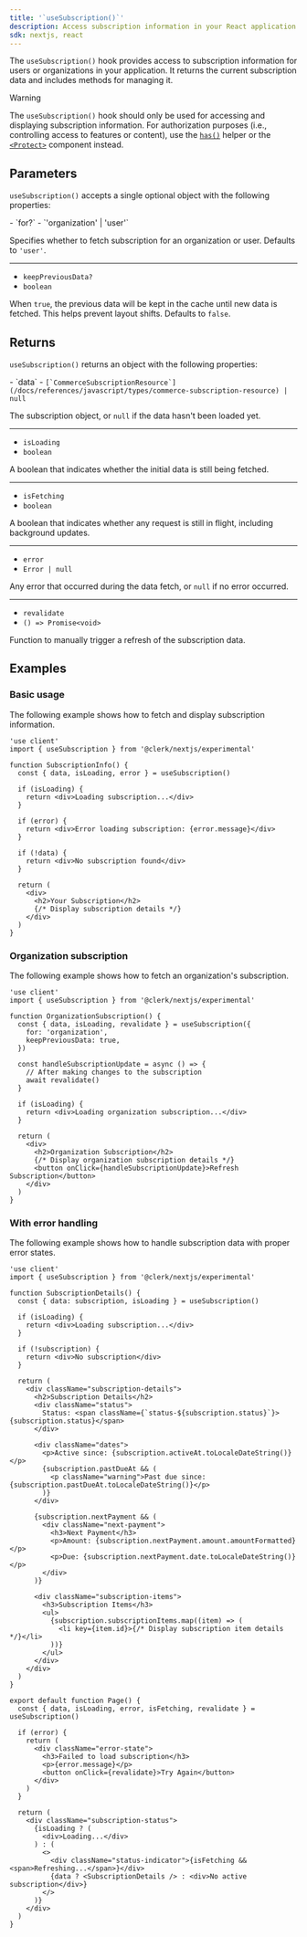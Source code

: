 ```yaml
---
title: '`useSubscription()`'
description: Access subscription information in your React application with Clerk's useSubscription() hook.
sdk: nextjs, react
---
```


<Include src="_partials/billing/api-experimental" />

The `useSubscription()` hook provides access to subscription information for users or organizations in your application. It returns the current subscription data and includes methods for managing it.

> [!WARNING]
> The `useSubscription()` hook should only be used for accessing and displaying subscription information. For authorization purposes (i.e., controlling access to features or content), use the [`has()`](/docs/guides/secure/authorization-checks#use-has-for-authorization-checks) helper or the [`<Protect>`](/docs/references/components/control/protect) component instead.

## Parameters

`useSubscription()` accepts a single optional object with the following properties:

<Properties>
  - `for?`
  - `'organization' | 'user'`

  Specifies whether to fetch subscription for an organization or user. Defaults to `'user'`.

  ---

  - `keepPreviousData?`
  - `boolean`

  When `true`, the previous data will be kept in the cache until new data is fetched. This helps prevent layout shifts. Defaults to `false`.
</Properties>

## Returns

`useSubscription()` returns an object with the following properties:

<Properties>
  - `data`
  - <code>[`CommerceSubscriptionResource`](/docs/references/javascript/types/commerce-subscription-resource) | null</code>

  The subscription object, or `null` if the data hasn't been loaded yet.

  ---

  - `isLoading`
  - `boolean`

  A boolean that indicates whether the initial data is still being fetched.

  ---

  - `isFetching`
  - `boolean`

  A boolean that indicates whether any request is still in flight, including background updates.

  ---

  - `error`
  - `Error | null`

  Any error that occurred during the data fetch, or `null` if no error occurred.

  ---

  - `revalidate`
  - `() => Promise<void>`

  Function to manually trigger a refresh of the subscription data.
</Properties>

## Examples

### Basic usage

The following example shows how to fetch and display subscription information.

```tsx
'use client'
import { useSubscription } from '@clerk/nextjs/experimental'

function SubscriptionInfo() {
  const { data, isLoading, error } = useSubscription()

  if (isLoading) {
    return <div>Loading subscription...</div>
  }

  if (error) {
    return <div>Error loading subscription: {error.message}</div>
  }

  if (!data) {
    return <div>No subscription found</div>
  }

  return (
    <div>
      <h2>Your Subscription</h2>
      {/* Display subscription details */}
    </div>
  )
}
```

### Organization subscription

The following example shows how to fetch an organization's subscription.

```tsx
'use client'
import { useSubscription } from '@clerk/nextjs/experimental'

function OrganizationSubscription() {
  const { data, isLoading, revalidate } = useSubscription({
    for: 'organization',
    keepPreviousData: true,
  })

  const handleSubscriptionUpdate = async () => {
    // After making changes to the subscription
    await revalidate()
  }

  if (isLoading) {
    return <div>Loading organization subscription...</div>
  }

  return (
    <div>
      <h2>Organization Subscription</h2>
      {/* Display organization subscription details */}
      <button onClick={handleSubscriptionUpdate}>Refresh Subscription</button>
    </div>
  )
}
```

### With error handling

The following example shows how to handle subscription data with proper error states.

```tsx {{ filename: 'app/pricing/subscription-details/page.tsx' }}
'use client'
import { useSubscription } from '@clerk/nextjs/experimental'

function SubscriptionDetails() {
  const { data: subscription, isLoading } = useSubscription()

  if (isLoading) {
    return <div>Loading subscription...</div>
  }

  if (!subscription) {
    return <div>No subscription</div>
  }

  return (
    <div className="subscription-details">
      <h2>Subscription Details</h2>
      <div className="status">
        Status: <span className={`status-${subscription.status}`}>{subscription.status}</span>
      </div>

      <div className="dates">
        <p>Active since: {subscription.activeAt.toLocaleDateString()}</p>
        {subscription.pastDueAt && (
          <p className="warning">Past due since: {subscription.pastDueAt.toLocaleDateString()}</p>
        )}
      </div>

      {subscription.nextPayment && (
        <div className="next-payment">
          <h3>Next Payment</h3>
          <p>Amount: {subscription.nextPayment.amount.amountFormatted}</p>
          <p>Due: {subscription.nextPayment.date.toLocaleDateString()}</p>
        </div>
      )}

      <div className="subscription-items">
        <h3>Subscription Items</h3>
        <ul>
          {subscription.subscriptionItems.map((item) => (
            <li key={item.id}>{/* Display subscription item details */}</li>
          ))}
        </ul>
      </div>
    </div>
  )
}

export default function Page() {
  const { data, isLoading, error, isFetching, revalidate } = useSubscription()

  if (error) {
    return (
      <div className="error-state">
        <h3>Failed to load subscription</h3>
        <p>{error.message}</p>
        <button onClick={revalidate}>Try Again</button>
      </div>
    )
  }

  return (
    <div className="subscription-status">
      {isLoading ? (
        <div>Loading...</div>
      ) : (
        <>
          <div className="status-indicator">{isFetching && <span>Refreshing...</span>}</div>
          {data ? <SubscriptionDetails /> : <div>No active subscription</div>}
        </>
      )}
    </div>
  )
}
```
